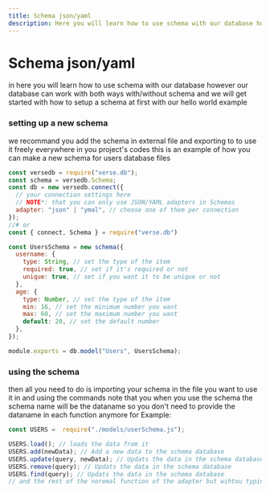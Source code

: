 ```yaml
---
title: Schema json/yaml
description: Here you will learn how to use schema with our database however our database can work with both ways with/without schema
---
```



# Schema json/yaml

in here you will learn how to use schema with our database however our database can work with both ways with/without schema
and we will get started with how to setup a schema at first with our hello world example

### setting up a new schema

we recommand you add the schema in external file and exporting to to use it freely everywhere in you project's codes
this is an example of how you can make a new schema for users database files

```js filename="/models/userSchema.js" {23} /schema/ showLineNumbers copy
const versedb = require("verse.db");
const schema = versedb.Schema;
const db = new versedb.connect({
  // your connection settings here
  // NOTE*: that you can only use JSON/YAML adapters in Schemas
  adapter: "json" | "ymal", // choose one of them per connection
});
//# or 
const { connect, Schema } = require("verse.db")

const UsersSchema = new schema({
  username: {
    type: String, // set the type of the item
    required: true, // set if it's required or not
    unique: true, // set if you want it to be unique or not
  },
  age: {
    type: Number, // set the type of the item
    min: 16, // set the minimum number you want
    max: 60, // set the maximum number you want
    default: 20, // set the default number
  },
});

module.exports = db.model("Users", UsersSchema);
```

### using the schema

then all you need to do is importing your schema in the file you want to use it in and using the commands
note that you when you use the schema the schema name will be the dataname so you don't need to provide the dataname in each function anymore
for Example:


```js filename="index.js" {8} /USERS/ showLineNumbers copy
const USERS =  require("./models/userSchema.js");

USERS.load(); // loads the data from it
USERS.add(newData); // Add a new data to the schema database
USERS.update(query, newData); // Updats the data in the schema database
USERS.remove(query); // Updats the data in the schema database
USERS.find(query); // Updats the data in the schema database
// and the rest of the noremal function of the adapter but wihtou typing the dataname
```